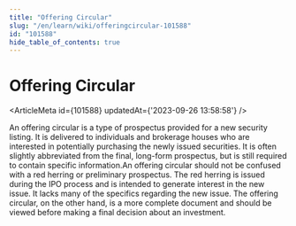 ```yaml
---
title: "Offering Circular"
slug: "/en/learn/wiki/offeringcircular-101588"
id: "101588"
hide_table_of_contents: true
---
```



# Offering Circular

<ArticleMeta id={101588} updatedAt={'2023-09-26 13:58:58'} />
<div className='border-solid border-b border-t-0 my-4 border-[var(--ifm-color-gray-300)]' />

An offering circular is a type of prospectus provided for a new security listing. It is delivered to individuals and brokerage houses who are interested in potentially purchasing the newly issued securities. It is often slightly abbreviated from the final, long-form prospectus, but is still required to contain specific information.An offering circular should not be confused with a red herring or preliminary prospectus. The red herring is issued during the IPO process and is intended to generate interest in the new issue. It lacks many of the specifics regarding the new issue. The offering circular, on the other hand, is a more complete document and should be viewed before making a final decision about an investment.
